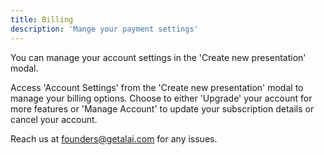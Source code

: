 ```yaml
---
title: Billing
description: 'Mange your payment settings'
---
```


You can manage your account settings in the 'Create new presentation' modal.

<Steps>
  <Step title="Navigate to Account Settings">
    Access 'Account Settings' from the 'Create new presentation' modal to manage your billing options.
  </Step>
  <Step title="Manage Your Subscription">
    Choose to either 'Upgrade' your account for more features or 'Manage Account' to update your subscription details or cancel your account.
  </Step>
</Steps>

<Note>Reach us at founders@getalai.com for any issues.</Note>